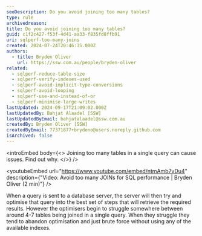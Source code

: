 ```yaml
---
seoDescription: Do you avoid joining too many tables?
type: rule
archivedreason:
title: Do you avoid joining too many tables?
guid: c1f2c427-f53f-4d41-aa33-f835fd8ffb91
uri: sqlperf-too-many-joins
created: 2024-07-24T20:46:35.000Z
authors:
  - title: Bryden Oliver
    url: https://ssw.com.au/people/bryden-oliver
related:
  - sqlperf-reduce-table-size
  - sqlperf-verify-indexes-used
  - sqlperf-avoid-implicit-type-conversions
  - sqlperf-avoid-looping
  - sqlperf-use-and-instead-of-or
  - sqlperf-minimise-large-writes
lastUpdated: 2024-09-17T21:09:02.000Z
lastUpdatedBy: Bahjat Alaadel [SSW]
lastUpdatedByEmail: bahjatalaadel@ssw.com.au
createdBy: Bryden Oliver [SSW]
createdByEmail: 77371877+brydeno@users.noreply.github.com
isArchived: false
---
```


<introEmbed
  body={<>
Joining too many tables in a single query can cause issues. Find out why.
  </>}
/>

<youtubeEmbed url="https://www.youtube.com/embed/ntmAmb7vDu4" description={"Video: Avoid too many JOINs for SQL performance | Bryden Oliver (2 min)"} />


When a query is sent to a database server, the server will then try and optimise that query into the best set of steps that will retrieve the required results.
However the optimisers begin to struggle somewhere between around 4-7 tables being joined in a single query. When they struggle they tend to abandon optimisation and just brute force without using any of the available indexes.
